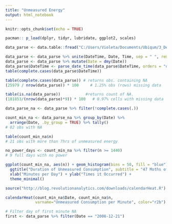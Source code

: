 ```yaml
---
title: "Unmeasured Energy"
output: html_notebook
---
```



```r
knitr::opts_chunk$set(echo = TRUE)
```

```r
pacman:: p_load(dplyr, tidyr, lubridate, ggplot2, scales)
```

```r
data_parse <- data.table::fread("C:/Users/Violeta/Documents/Ubiqum/3_Deep.Analytics/Energy/household_power_consumption.txt", sep = ";", na.strings = '?')
```

```r
data_parse <- data_parse %>% unite(DateTime, Date, Time, sep = " ", remove = F)
data_parse <- data_parse %>% mutate(Date = dmy(Date))
data_parse$DateTime <- parse_date_time(data_parse$DateTime, orders = "dmy HMS")
table(complete.cases(data_parse$DateTime))
```

```r
table(complete.cases(data_parse)) # returns obs. containing NA
(25979 / nrow(data_parse)) * 100     # 1.25% obs (rows) missing data

table(is.na(data_parse))           #returns count of NA.
(181853/(nrow(data_parse)*9)) * 100   # 0.97% cells with missing data
```

```r
data_parse_na <- data_parse %>% filter(!complete.cases(.))

count_min_na <- data_parse_na %>% group_by(Date) %>% 
  arrange(Date, .by_group = TRUE) %>% tally()
# 82 obs with NA

table(count_min_na$n)
# 21 obs with more than 7hrs of unmeasured energy

no_power_days <- count_min_na %>% filter(n >= 1440)
# 9 full days with no power
```

```r
ggplot(count_min_na, aes(n)) + geom_histogram(bins = 50, fill = "blue") +
  ggtitle("Duration of Unmeasured Consumption", subtitle = "47 Moths of Data") +
  xlab("Minutes per Day") + ylab("Times it Occurred") +
  theme_minimal()
```

```r
source("http://blog.revolutionanalytics.com/downloads/calendarHeat.R")

calendarHeat(count_min_na$Date, count_min_na$n, 
             varname="Unmeasured Consumption per Minute", color="r2b")
```

```r
# Filter day of first minute NA
first <- data_parse %>% filter(Date == "2006-12-21")
```
